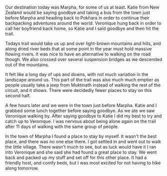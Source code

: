 Our destination today was Marpha, for some of us at least. Katie from New Zealand
would be saying goodbye and taking a bus from the town just before Marpha and
heading back to Pokhara in order to continue their backpacking adventures around
the world. Veronique hung back in order to call her boyfriend back home, so Katie
and I said goodbye and then hit the trail.

<Stats gain="2799" loss="4600" miles="16.5" steps="32864" />

Todays trail would take us up and over light-brown mountains and hills, and
along dried river beds that at some point in the year must hold massive flowing
rivers. It was nice to have an alternative to walking on the road though. We
also crossed over several suspension bridges as we descended out of the mountains.

It felt like a long day of ups and downs, with not much variation in the landscape
around us. This part of the trail was also much much emptier as people usually
take a jeep from Muktinath instead of walking the rest of the circuit, and it
shows. There were decidedly fewer places to stay on this second half.

A few hours later and we were in the town just before Marpha. Katie and I
grabbed some lunch together before saying goodbye. As we ate we saw Veronique
walking by. After saying goodbye to Katie I did my best to try and catch up to
Veronique. I was nervous about being alone again on the trail after 11 days of
walking with the same group of people.

In the town of Marpha I found a place to stay by myself. It wasn't the best
place, and there was no one else there. I got settled in and went out to walk the
little village. There wasn't much to see, but as luck would have it I ran into
Veronique and she said she had found a great place to stay. We went back and
packed up my stuff and set off for this other place. It had a friendly host,
and comfy beds, but I was most excited for not having to hike along tomorrow.
